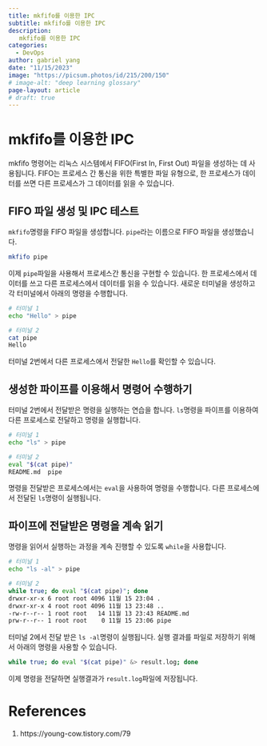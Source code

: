 ```yaml
---
title: mkfifo를 이용한 IPC
subtitle: mkfifo를 이용한 IPC
description:
   mkfifo를 이용한 IPC
categories:
  - DevOps
author: gabriel yang
date: "11/15/2023"
image: "https://picsum.photos/id/215/200/150"
# image-alt: "deep learning glossary"
page-layout: article
# draft: true
---
```


# mkfifo를 이용한 IPC

mkfifo 명령어는 리눅스 시스템에서 FIFO(First In, First Out) 파일을 생성하는 데 사용됩니다. FIFO는 프로세스 간 통신을 위한 특별한 파일 유형으로, 한 프로세스가 데이터를 쓰면 다른 프로세스가 그 데이터를 읽을 수 있습니다.

## FIFO 파일 생성 및 IPC 테스트

`mkfifo`명령을 FIFO 파일을 생성합니다. `pipe`라는 이름으로 FIFO 파일을 생성했습니다.

``` bash
mkfifo pipe
```
이제 `pipe`파일을 사용해서 프로세스간 통신을 구현할 수 있습니다. 한 프로세스에서 데이터를 쓰고 다른 프로세스에서 데이터를 읽을 수 있습니다. 새로운 터미널을 생성하고 각 터미널에서 아래의 명령을 수행합니다.

``` bash
# 터미널 1
echo "Hello" > pipe

# 터미널 2
cat pipe
Hello
```
터미널 2번에서 다른 프로세스에서 전달한 `Hello`를 확인할 수 있습니다.

## 생성한 파이프를 이용해서 명령어 수행하기

터미널 2번에서 전달받은 명령을 실행하는 연습을 합니다. `ls`명령을 파이프를 이용하여 다른 프로세스로 전달하고 명령을 실행합니다.

``` bash
# 터미널 1
echo "ls" > pipe

# 터미널 2
eval "$(cat pipe)"
README.md  pipe
```
명령을 전달받은 프로세스에서는 `eval`을 사용하여 명령을 수행합니다. 다른 프로세스에서 전달된 `ls`명령이 실행됩니다.

## 파이프에 전달받은 명령을 계속 읽기

명령을 읽어서 실행하는 과정을 계속 진행할 수 있도록 `while`을 사용합니다.

``` bash
# 터미널 1
echo "ls -al" > pipe

# 터미널 2
while true; do eval "$(cat pipe)"; done
drwxr-xr-x 6 root root 4096 11월 15 23:04 .
drwxr-xr-x 4 root root 4096 11월 13 23:48 ..
-rw-r--r-- 1 root root   14 11월 13 23:43 README.md
prw-r--r-- 1 root root    0 11월 15 23:06 pipe
```

터미널 2에서 전달 받은 `ls -al`명령이 실행됩니다. 실행 결과를 파일로 저장하기 위해서 아래의 명령을 사용할 수 있습니다.

``` bash
while true; do eval "$(cat pipe)" &> result.log; done
```
이제 명령을 전달하면 실행결과가 `result.log`파일에 저장됩니다.



# References
1. https://young-cow.tistory.com/79